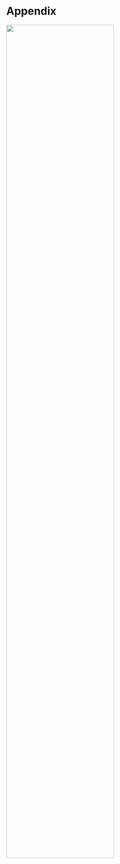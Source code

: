 # Appendix {.unnumbered}

![](img/chapter_gp_plots/gp_plot_14.svg){width=75% fig-align='center'}

<!-- Attempt to make an 'Appendix' title page for the book. It can work, but is just an empty chapter page, so not really effective. -->